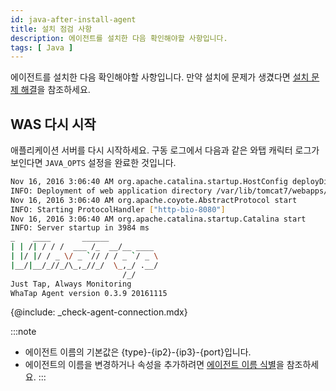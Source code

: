 ```yaml
---
id: java-after-install-agent
title: 설치 점검 사항
description: 에이전트를 설치한 다음 확인해야할 사항입니다.
tags: [ Java ]
---
```


에이전트를 설치한 다음 확인해야할 사항입니다. 만약 설치에 문제가 생겼다면 [설치 문제 해결](java-agent-troubleshooting)을 참조하세요.

## WAS 다시 시작

애플리케이션 서버를 다시 시작하세요. 구동 로그에서 다음과 같은 와탭 캐릭터 로그가 보인다면 `JAVA_OPTS` 설정을 완료한 것입니다.

```bash
Nov 16, 2016 3:06:40 AM org.apache.catalina.startup.HostConfig deployDirectory
INFO: Deployment of web application directory /var/lib/tomcat7/webapps/ROOT has finished in 577 ms
Nov 16, 2016 3:06:40 AM org.apache.coyote.AbstractProtocol start
INFO: Starting ProtocolHandler ["http-bio-8080"]
Nov 16, 2016 3:06:40 AM org.apache.catalina.startup.Catalina start
INFO: Server startup in 3984 ms
_  	 ____       ______
| | /| / / /  ___ /_  __/__ ____
| |/ |/ / _ \/ _ `// / / _ `/ _ \
|__/|__/_//_/\_,_//_/  \_,_/ .__/
        	             /_/
Just Tap, Always Monitoring
WhaTap Agent version 0.3.9 20161115
```

<!-- 에이전트 연결 확인 -->
{@include: _check-agent-connection.mdx}

:::note
* 에이전트 이름의 기본값은 {type}-{ip2}-{ip3}-{port}입니다.
* 에이전트의 이름을 변경하거나 속성을 추가하려면 [에이전트 이름 식별](java-agent-name)을 참조하세요.
:::